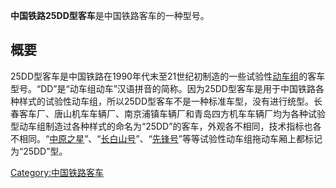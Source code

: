 '''中国铁路25DD型客车'''是中国铁路客车的一种型号。

== 概要 ==

25DD型客车是中国铁路在1990年代末至21世纪初制造的一些试验性[[动车组|动车组]]的客车型号。“DD”是“动车组动车”汉语拼音的简称。因为25DD型客车是用于中国铁路各种样式的试验性动车组，所以25DD型客车不是一种标准车型，没有进行统型。长春客车厂、唐山机车车辆厂、南京浦镇车辆厂和青岛四方机车车辆厂均为各种试验型动车组制造过各种样式的命名为“25DD”的客车，外观各不相同，技术指标也各不相同。“[[中原之星|中原之星]]”、“[[長白山號電力動車組|长白山号]]”、“[[先鋒號電動車組|先锋号]]”等等试验性动车组拖动车厢上都标记为“25DD”型。


{{中国铁路客车}}

[[Category:中国铁路客车|Category:中国铁路客车]]